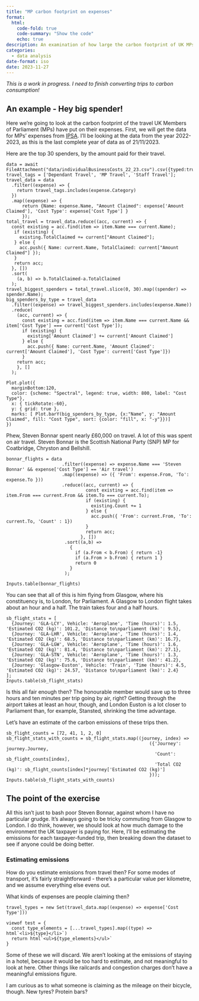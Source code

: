 ```yaml
---
title: "MP carbon footprint on expenses"
format:
  html:
    code-fold: true
    code-summary: "Show the code"
    echo: true
description: An examination of how large the carbon footprint of UK MPs is, if you only look at the travel that they claim on their expenses.
categories:
  - data analysis
date-format: iso
date: 2023-11-27
---
```


*This is a work in progress. I need to finish converting trips to carbon consumption!*

## An example - Hey big spender!
Here we're going to look at the carbon footprint of the travel UK Members of Parliament (MPs) have put on their expenses. First, we will get the data for MPs' expenses from [IPSA](https://www.theipsa.org.uk/). I'll be looking at the data from the year 2022-2023, as this is the last complete year of data as of 21/11/2023.

Here are the top 30 spenders, by the amount paid for their travel.

```ojs
data = await FileAttachment("data/individualBusinessCosts_22_23.csv").csv({typed:true});
travel_tags = ['Dependant Travel', 'MP Travel', 'Staff Travel'];
travel_data = data
  .filter((expense) => {
    return travel_tags.includes(expense.Category)
  })
  .map((expense) => {
      return {Name: expense.Name, "Amount Claimed": expense['Amount Claimed'], 'Cost Type': expense['Cost Type'] }
      });
total_travel = travel_data.reduce((acc, current) => {
  const existing = acc.find(item => item.Name === current.Name);
   if (existing) {
     existing.TotalClaimed += current["Amount Claimed"];
   } else {
     acc.push({ Name: current.Name, TotalClaimed: current["Amount Claimed"] });
   }
   return acc;
  }, [])
  .sort(
    (a, b) => b.TotalClaimed-a.TotalClaimed
  );
travel_biggest_spenders = total_travel.slice(0, 30).map((spender) => spender.Name);
big_spenders_by_type = travel_data
  .filter((expense) => travel_biggest_spenders.includes(expense.Name))
  .reduce(
    (acc, current) => {
      const existing = acc.find(item => item.Name === current.Name && item['Cost Type'] === current['Cost Type']);
      if (existing) {
        existing['Amount Claimed'] += current['Amount Claimed']
      } else {
        acc.push({ Name: current.Name, 'Amount Claimed': current['Amount Claimed'], 'Cost Type': current['Cost Type']})
      }
    return acc;
    }, []
  );
```
```ojs
Plot.plot({
  marginBottom:120,
  color: {scheme: "Spectral", legend: true, width: 800, label: "Cost Type"},
  x: { tickRotate:-60},
  y: { grid: true },
  marks: [ Plot.barY(big_spenders_by_type, {x:"Name", y: "Amount Claimed", fill: "Cost Type", sort: {color: "fill", x: "-y"}})]
})
```
Phew, Steven Bonnar spent nearly £60,000 on travel. A lot of this was spent on air travel. Steven Bonnar is the Scottish National Party (SNP) MP for Coatbridge, Chryston and Bellshill.

```ojs
bonnar_flights = data
                     .filter((expense) => expense.Name === 'Steven Bonnar' && expense['Cost Type'] == 'Air travel')
                     .map((expense) => ({ 'From': expense.From, 'To': expense.To }))
                     .reduce((acc, current) => {
                              const existing = acc.find(item => item.From === current.From && item.To === current.To);
                              if (existing) {
                                existing.Count += 1
                              } else {
                                acc.push({ 'From': current.From, 'To': current.To, 'Count' : 1})
                              }
                              return acc;
                            }, [])
                      .sort((a,b) =>
                        {
                          if (a.From < b.From) { return -1}
                          if (a.From > b.From) { return 1 }
                          return 0
                        }
                      );

Inputs.table(bonnar_flights)
```
You can see that all of this is him flying from Glasgow, where his constituency is, to London, for Parliament.
A Glasgow to London flight takes about an hour and a half. The train takes four and a half hours.

```ojs
sb_flight_stats = [
  {Journey: 'GLA-LCY', Vehicle: 'Aeroplane', 'Time (hours)': 1.5, 'Estimated CO2 (kg)': 101.2, 'Distance to\nparliament (km)': 9.5},
  {Journey: 'GLA-LHR', Vehicle: 'Aeroplane', 'Time (hours)': 1.4, 'Estimated CO2 (kg)': 68.5, 'Distance to\nparliament (km)': 16.7},
  {Journey: 'GLA-LGW', Vehicle: 'Aeroplane', 'Time (hours)': 1.6, 'Estimated CO2 (kg)': 81.4, 'Distance to\nparliament (km)': 27.1},
  {Journey: 'GLA-STN', Vehicle: 'Aeroplane', 'Time (hours)': 1.3, 'Estimated CO2 (kg)': 75.6, 'Distance to\nparliament (km)': 41.2},
  {Journey: 'Glasgow-Euston', Vehicle: 'Train', 'Time (hours)': 4.5, 'Estimated CO2 (kg)': 24.57, 'Distance to\nparliament (km)': 2.4}
];
Inputs.table(sb_flight_stats)
```
Is this all fair enough then? The honourable member would save up to three hours and ten minutes per trip going by air, right? Getting through the airport takes at least an hour, though, and London Euston is a lot closer to Parliament than, for example, Stansted, shrinking the time advantage.

Let's have an estimate of the carbon emissions of these trips then.
```ojs
sb_flight_counts = [72, 41, 1, 2, 0]
sb_flight_stats_with_counts = sb_flight_stats.map((journey, index) => 
                                                      ({'Journey': journey.Journey,
                                                        'Count': sb_flight_counts[index],
                                                        'Total CO2 (kg)': sb_flight_counts[index]*journey['Estimated CO2 (kg)']
                                                      }));
Inputs.table(sb_flight_stats_with_counts)
```

## The point of the exercise
All this isn't just to bash poor Steven Bonnar, against whom I have no particular grudge. It's always going to be tricky commuting from Glasgow to London. I do think, however, we should look at how much damage to the environment the UK taxpayer is paying for. Here, I'll be estimating the emissions for each taxpayer-funded trip, then breaking down the dataset to see if anyone could be doing better.

### Estimating emissions
How do you estimate emissions from travel then? For some modes of transport, it's fairly straightforward - there's a particular value per kilometre, and we assume everything else evens out.

What kinds of expenses are people claiming then?
```ojs
travel_types = new Set(travel_data.map((expense) => expense['Cost Type']))
```
```ojs
viewof test = {
  const type_elements = [...travel_types].map((type) => html`<li>${type}</li>`)
  return html`<ul>${type_elements}</ul>`
}
```

Some of these we will discard. We aren't looking at the emissions of staying in a hotel, because it would be too hard to estimate, and not meaningful to look at here. Other things like railcards and congestion charges don't have a meaningful emissions figure.

I am curious as to what someone is claiming as the mileage on their bicycle, though. New tyres? Protein bars?
<!---
#### Road emissions

#### Train emissions

#### Air Travel emissions
--->
